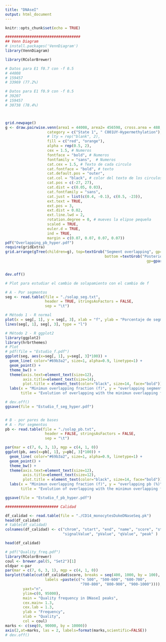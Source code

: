 ```yaml
---
title: "DNAseI"
output: html_document
---
```


```r
knitr::opts_chunk$set(echo = TRUE)
```

```r
##################################
## Venn Diagram
# install.packages('VennDiagram')
library(VennDiagram)

library(RColorBrewer)

# Datos para E1 f0.7 con -f 0.5
# 44008
# 159457
# 33969 (77.2%)

# Datos para E1 f0.9 con -f 0.5
# 39207
# 159457
# 30738 (78.4%)



grid.newpage()
g <- draw.pairwise.venn(area1 = 44008, area2= 456598, cross.area = 488, 
                   category = c("State 1", " C001UY-Hypermethylation"),
                   # lty = rep("blank", 2),
                   fill = c("red", "orange"), 
                   alpha = rep(0.5, 2), 
                   cex = 1.5, # Numeros
                   fontface = "bold", # Numeros
                   fontfamily = "sans",  # Numeros
                   cat.cex = 1.5, # Texto de cada circulo
                   cat.fontface = "bold", # texto
                   cat.default.pos = "outer",
                   cat.col = "black", # color del texto de los circulos
                   cat.pos = c(-27, 27),
                   cat.dist = c(0.05, 0.03),
                   cat.fontfamily = "sans",
                   cat.just = list(c(0.4, -0.1), c(0.5, -23)),
                   ext.text = TRUE,
                   ext.pos = 3, 
                   ext.dist = 0.02, 
                   ext.line.lwd = 2,
                   rotation.degree = 0, # mueves la elipse pequeña
                   scaled = TRUE, 
                   euler.d = TRUE, 
                   ind = TRUE,
                   margin = c(0.07, 0.07, 0.07, 0.07)) 
pdf("Overlapping_pb_hyper.pdf")
require(gridExtra)
grid.arrange(gTree(children=g), top=textGrob("Segment overlapping", gp=gpar(fontsize=20, fontface= "bold")),
                                             bottom =textGrob("Posterior probability >= 0.7. Minimum overlapping fraction = 0.5",
                                                                gp=gpar(fontsize=17)))


dev.off()
```




```r
# Plot para estudiar el cambio de solapamiento con el cambio de f

# A - Por segmentos
seg <- read.table(file = "./solap_seg.txt", 
                  header = TRUE, stringsAsFactors = FALSE,
                  sep = "\t")

# Método 1 - R normal
plot(x = seg[, 1], y = seg[, 3], xlab = "f", ylab = "Porcentaje de segmentos solapados en total", pch = 19, col = "red", cex = 1)
lines(seg[, 1], seg[, 3], type = "l")

# Método 2 - R ggplot2
library(ggplot2)
library(hrbrthemes)
# Plot
# pdf(file = "Estudio_f.pdf")
ggplot(seg, aes(x=seg[, 1], y=seg[, 3]*100)) +
  geom_line( color="#69b3a2", size=1, alpha=0.9, linetype=1) +
  geom_point() +
  theme_bw() +
  theme(axis.text=element_text(size=12),
        axis.title=element_text(size=14),
        plot.title = element_text(color="black", size=14, face="bold")) + 
  labs(x = "Minimun overlapping fraction (f)", y = "overlapping segments (%)",
       title = "Evolution of overlapping with the minimun overlapping fraction (Hypermethylation)", fontsize = 12 )

# dev.off()
ggsave(file = "Estudio_f_seg_hyper.pdf")


# B - por pares de bases
# A - Por segmentos
pb <- read.table(file = "./solap_pb.txt", 
                  header = FALSE, stringsAsFactors = FALSE,
                  sep = "\t")

par(mar = c(7, 6, 3, 1), mgp = c(4, 1, 0))
ggplot(pb, aes(x=pb[, 1], y=pb[, 3]*100)) +
  geom_line( color="#69b3a2", size=1, alpha=0.9, linetype=1) +
  geom_point() +
  theme_bw() +
  theme(axis.text=element_text(size=12),
        axis.title=element_text(size=12),
        plot.title = element_text(color="black", size=14, face="bold")) + 
  labs(x = "Minimun overlapping fraction (f)", y = "overlapping pb (%)",
       title = "Evolution of overlapping with the minimun overlapping fraction (Hypermethylation)", fontsize = 50, face ="bold" )

ggsave(file = "Estudio_f_pb_hyper.pdf")
```



```r
######################## Calidad 

df_calidad <- read.table(file = "./CD14_monocytesDukeDNaseSeq.pk")
head(df_calidad)
# table(df_calidad)
colnames(df_calidad) <- c("chrom", "start", "end", "name", "score", "strand",
                          "signalValue", "pValue", "qValue", "peak" )

head(df_calidad)

# pdf("Quality_freq.pdf")
library(RColorBrewer)
coul <- brewer.pal(5, "Set2")[1] 
oldpar <-par
par(mar = c(7, 6, 3, 1), mgp = c(4, 1, 0))
barplot(table(cut(df_calidad$score, breaks = seq(400, 1000, by = 100),
                  labels =paste(c("< 500", "500-600", "600-700",
                                  "700-800", "800-900", "900-1000")))),
        yaxt="n", 
        ylim=c(0, 95000),
        main = "Quality frequency in DNaseI peaks",
        cex.main= 1.3,
        cex.lab = 1.3, 
        ylab = "Frequency",
        xlab = "Quality",
        col = coul)
marks <- c(seq(0, 90000, by = 10000))
axis(2,at=marks, las = 2, labels=format(marks,scientific=FALSE))
# dev.off()
```



